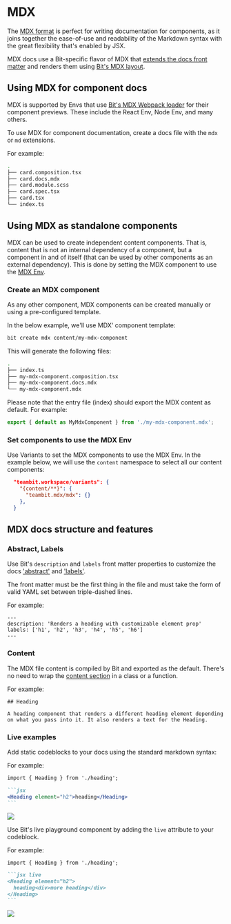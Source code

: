 # MDX


The [MDX format](https://mdxjs.com/) is perfect for writing documentation for components, as it joins together the ease-of-use and readability of the Markdown syntax with the great flexibility that's enabled by JSX.

MDX docs use a Bit-specific flavor of MDX that [extends the docs front matter](https://bit.dev/teambit/mdx/modules/mdx-compiler) and renders them using [Bit's MDX layout](https://bit.dev/teambit/mdx/ui/mdx-layout).

## Using MDX for component docs

MDX is supported by Envs that use [Bit's MDX Webpack loader](https://bit.dev/teambit/mdx/modules/mdx-loader) for their component previews.
These include the React Env, Node Env, and many others.

To use MDX for component documentation, create a docs file with the `mdx` or `md` extensions.

For example:

```bash {3} title="A 'card' component documented using MDX"
.
├── card.composition.tsx
├── card.docs.mdx
├── card.module.scss
├── card.spec.tsx
├── card.tsx
└── index.ts
```

## Using MDX as standalone components

MDX can be used to create independent content components. That is, content that is not an internal dependency of a component, but a component in and of itself (that can be used by other components as an external dependency).
This is done by setting the MDX component to use the [MDX Env](https://bit.dev/teambit/mdx/mdx).

### Create an MDX component

As any other component, MDX components can be created manually or using a pre-configured template.

In the below example, we'll use MDX' component template:

```bash
bit create mdx content/my-mdx-component
```

This will generate the following files:

```bash
.
├── index.ts
├── my-mdx-component.composition.tsx
├── my-mdx-component.docs.mdx
└── my-mdx-component.mdx
```

Please note that the entry file (index) should export the MDX content as default. For example:

```ts title="my-mdx-component/index.ts"
export { default as MyMdxComponent } from './my-mdx-component.mdx';
```

### Set components to use the MDX Env

Use Variants to set the MDX components to use the MDX Env. In the example below, we will use the `content` namespace to select all our content components:

```json title="workspace.jsonc"
  "teambit.workspace/variants": {
    "{content/**}": {
      "teambit.mdx/mdx": {}
    },
  }
```

## MDX docs structure and features

### Abstract, Labels

Use Bit's `description` and `labels` front matter properties to customize the docs ['abstract'](/overview#abstract) and ['labels'](/overview#labels).

The front matter must be the first thing in the file and must take the form of valid YAML set between triple-dashed lines.

For example:

```mdx
---
description: 'Renders a heading with customizable element prop'
labels: ['h1', 'h2', 'h3', 'h4', 'h5', 'h6']
---
```

### Content

The MDX file content is compiled by Bit and exported as the default. There's no need to wrap the [content section](/overview#content) in a class or a function.

For example:

```mdx title="heading.docs.mdx"
## Heading

A heading component that renders a different heading element depending on what you pass into it. It also renders a text for the Heading.
```

### Live examples

Add static codeblocks to your docs using the standard markdown syntax:

For example:

````md title="heading.docs.mdx"
import { Heading } from './heading';

```jsx
<Heading element="h2">heading</Heading>
```
````

<Image src={staticCodeblockImg} />

Use Bit's live playground component by adding the `live` attribute to your codeblock.

For example:

````md title="heading.docs.mdx"
import { Heading } from './heading';

```jsx live
<Heading element="h2">
  heading<div>more heading</div>
</Heading>
```
````

<Image src={livePlaygroundImg} />
